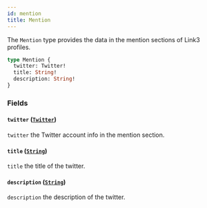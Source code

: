 ```yaml
---
id: mention
title: Mention
---
```



The `Mention` type provides the data in the mention sections of Link3 profiles.

```graphql
type Mention {
  twitter: Twitter!
  title: String!
  description: String!
}
```


### Fields

#### `twitter` ([`Twitter`](/reference/objects/twitter))

`twitter` the Twitter account info in the mention section.


#### `title` ([`String`](/reference/scalars/string))

`title` the title of the twitter.


#### `description` ([`String`](/reference/scalars/string))

`description` the description of the twitter.




